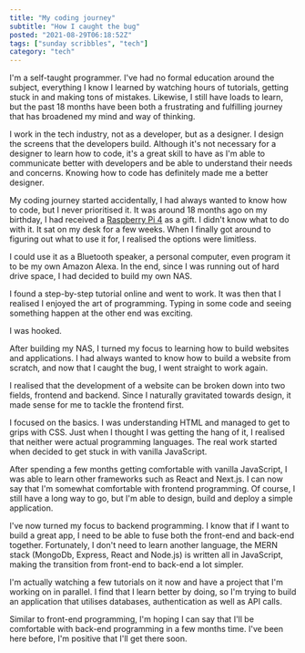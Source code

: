```yaml
---
title: "My coding journey"
subtitle: "How I caught the bug"
posted: "2021-08-29T06:18:52Z"
tags: ["sunday scribbles", "tech"]
category: "tech"
---
```


I'm a self-taught programmer. I've had no formal education around the subject, everything I know I learned by watching hours of tutorials, getting stuck in and making tons of mistakes. Likewise, I still have loads to learn, but the past 18 months have been both a frustrating and fulfilling journey that has broadened my mind and way of thinking.

I work in the tech industry, not as a developer, but as a designer. I design the screens that the developers build. Although it's not necessary for a designer to learn how to code, it's a great skill to have as I'm able to communicate better with developers and be able to understand their needs and concerns. Knowing how to code has definitely made me a better designer.

My coding journey started accidentally, I had always wanted to know how to code, but I never prioritised it. It was around 18 months ago on my birthday, I had received a [Raspberry Pi 4](https://www.raspberrypi.org/products/raspberry-pi-4-model-b/) as a gift. I didn't know what to do with it. It sat on my desk for a few weeks. When I finally got around to figuring out what to use it for, I realised the options were limitless.

I could use it as a Bluetooth speaker, a personal computer, even program it to be my own Amazon Alexa. In the end, since I was running out of hard drive space, I had decided to build my own NAS.

I found a step-by-step tutorial online and went to work. It was then that I realised I enjoyed the art of programming. Typing in some code and seeing something happen at the other end was exciting.

I was hooked.

After building my NAS, I turned my focus to learning how to build websites and applications. I had always wanted to know how to build a website from scratch, and now that I caught the bug, I went straight to work again.

I realised that the development of a website can be broken down into two fields, frontend and backend. Since I naturally gravitated towards design, it made sense for me to tackle the frontend first.

I focused on the basics. I was understanding HTML and managed to get to grips with CSS. Just when I thought I was getting the hang of it, I realised that neither were actual programming languages. The real work started when decided to get stuck in with vanilla JavaScript.

After spending a few months getting comfortable with vanilla JavaScript, I was able to learn other frameworks such as React and Next.js. I can now say that I'm somewhat comfortable with frontend programming. Of course, I still have a long way to go, but I'm able to design, build and deploy a simple application.

I've now turned my focus to backend programming. I know that if I want to build a great app, I need to be able to fuse both the front-end and back-end together. Fortunately, I don't need to learn another language, the MERN stack (MongoDb, Express, React and Node.js) is written all in JavaScript, making the transition from front-end to back-end a lot simpler.

I'm actually watching a few tutorials on it now and have a project that I'm working on in parallel. I find that I learn better by doing, so I'm trying to build an application that utilises databases, authentication as well as API calls.

Similar to front-end programming, I'm hoping I can say that I'll be comfortable with back-end programming in a few months time. I've been here before, I'm positive that I'll get there soon.
